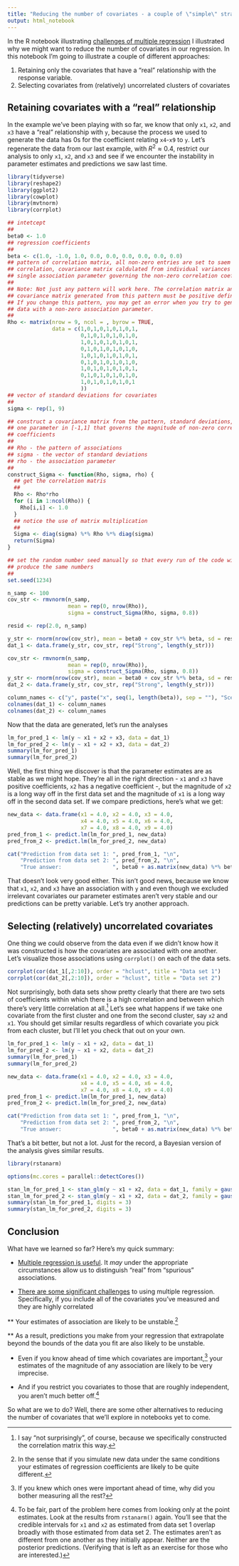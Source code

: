 ```yaml
---
title: "Reducing the number of covariates - a couple of \"simple\" strategies"
output: html_notebook
---
```


In the R notebook illustrating [challenges of multiple regression](http://darwin.eeb.uconn.edu/pages/variable-selection/challenges-of-multiple-regression.nb.html) I illustrated why we might want to reduce the number of covariates in our regression. In this notebook I'm going to illustrate a couple of different approaches:

1. Retaining only the covariates that have a "real" relationship with the response variable.
2. Selecting covariates from (relatively) uncorrelated clusters of covariates

## Retaining covariates with a "real" relationship

In the example we've been playing with so far, we know that only `x1`, `x2`, and `x3` have a "real" relationship with `y`, because the process we used to generate the data has 0s for the coefficient relating `x4`-`x9` to `y`. Let's regenerate the data from our last example, with $R^2 \approx 0.4$, restrict our analysis to only `x1`, `x2`, and `x3` and see if we encounter the instability in parameter estimates and predictions we saw last time. 
```r
library(tidyverse)
library(reshape2)
library(ggplot2)
library(cowplot)
library(mvtnorm)
library(corrplot)
```

```r
## intetcept
##
beta0 <- 1.0
## regression coefficients
##
beta <- c(1.0, -1.0, 1.0, 0.0, 0.0, 0.0, 0.0, 0.0, 0.0)
## pattern of correlation matrix, all non-zero entries are set to saem
## correlation, covariance matrix caldulated from individual variances and a 
## single association parameter governing the non-zero correlation coefficients
##
## Note: Not just any pattern will work here. The correlation matrix and
## covariance matrix generated from this pattern must be positive definite.
## If you change this pattern, you may get an error when you try to generate
## data with a non-zero association parameter.
##
Rho <- matrix(nrow = 9, ncol = , byrow = TRUE, 
              data = c(1,0,1,0,1,0,1,0,1,
                       0,1,0,1,0,1,0,1,0,
                       1,0,1,0,1,0,1,0,1,
                       0,1,0,1,0,1,0,1,0,
                       1,0,1,0,1,0,1,0,1,
                       0,1,0,1,0,1,0,1,0,
                       1,0,1,0,1,0,1,0,1,
                       0,1,0,1,0,1,0,1,0,
                       1,0,1,0,1,0,1,0,1
                       ))
## vector of standard deviations for covariates
##
sigma <- rep(1, 9)

## construct a covariance matrix from the pattern, standard deviations, and
## one parameter in [-1,1] that governs the magnitude of non-zero correlation
## coefficients
##
## Rho - the pattern of associations
## sigma - the vector of standard deviations
## rho - the association parameter
##
construct_Sigma <- function(Rho, sigma, rho) {
  ## get the correlation matris
  ##
  Rho <- Rho*rho
  for (i in 1:ncol(Rho)) {
    Rho[i,i] <- 1.0
  }
  ## notice the use of matrix multiplication
  ##
  Sigma <- diag(sigma) %*% Rho %*% diag(sigma)
  return(Sigma)
}

## set the random number seed manually so that every run of the code will 
## produce the same numbers
##
set.seed(1234)

n_samp <- 100
cov_str <- rmvnorm(n_samp,
                   mean = rep(0, nrow(Rho)),
                   sigma = construct_Sigma(Rho, sigma, 0.8))

resid <- rep(2.0, n_samp)

y_str <- rnorm(nrow(cov_str), mean = beta0 + cov_str %*% beta, sd = resid)
dat_1 <- data.frame(y_str, cov_str, rep("Strong", length(y_str)))

cov_str <- rmvnorm(n_samp,
                   mean = rep(0, nrow(Rho)),
                   sigma = construct_Sigma(Rho, sigma, 0.8))
y_str <- rnorm(nrow(cov_str), mean = beta0 + cov_str %*% beta, sd = resid)
dat_2 <- data.frame(y_str, cov_str, rep("Strong", length(y_str)))

column_names <- c("y", paste("x", seq(1, length(beta)), sep = ""), "Scenario")
colnames(dat_1) <- column_names
colnames(dat_2) <- column_names
```

Now that the data are generated, let's run the analyses
```r
lm_for_pred_1 <- lm(y ~ x1 + x2 + x3, data = dat_1)
lm_for_pred_2 <- lm(y ~ x1 + x2 + x3, data = dat_2)
summary(lm_for_pred_1)
summary(lm_for_pred_2)
```
Well, the first thing we discover is that the parameter estimates are as stable as we might hope. They're all in the right direction - `x1` and `x3` have positive coefficients, `x2` has a negative coefficient -, but the magnitude of `x2` is a long way off in the first data set and the magnitude of `x1` is a long way off in the second data set. If we compare predictions, here's what we get:
```r
new_data <- data.frame(x1 = 4.0, x2 = 4.0, x3 = 4.0,
                       x4 = 4.0, x5 = 4.0, x6 = 4.0,
                       x7 = 4.0, x8 = 4.0, x9 = 4.0)
pred_from_1 <- predict.lm(lm_for_pred_1, new_data)
pred_from_2 <- predict.lm(lm_for_pred_2, new_data)

cat("Prediction from data set 1: ", pred_from_1, "\n",
    "Prediction from data set 2: ", pred_from_2, "\n",
    "True answer:                ", beta0 + as.matrix(new_data) %*% beta, "\n", sep = "")
```
That doesn't look very good either. This isn't good news, because we know that `x1`, `x2`, and `x3` have an association with `y` and even though we excluded irrelevant covariates our parameter estimates aren't very stable and our predictions can be pretty variable. Let's try another approach.

## Selecting (relatively) uncorrelated covariates

One thing we could observe from the data even if we didn't know how it was constructed is how the covariates are associated with one another. Let's visualize those associations using `corrplot()` on each of the data sets.
```r
corrplot(cor(dat_1[,2:10]), order = "hclust", title = "Data set 1")
corrplot(cor(dat_2[,2:10]), order = "hclust", title = "Data set 2")
```
Not surprisingly, both data sets show pretty clearly that there are two sets of coefficients within which there is a high correlation and between which there's very little correlation at all.[^1] Let's see what happens if we take one covariate from the first cluster and one from the second cluster, say `x2` and `x1`. You should get similar results regardless of which covariate you pick from each cluster, but I'll let you check that out on your own.
```r
lm_for_pred_1 <- lm(y ~ x1 + x2, data = dat_1)
lm_for_pred_2 <- lm(y ~ x1 + x2, data = dat_2)
summary(lm_for_pred_1)
summary(lm_for_pred_2)

new_data <- data.frame(x1 = 4.0, x2 = 4.0, x3 = 4.0,
                       x4 = 4.0, x5 = 4.0, x6 = 4.0,
                       x7 = 4.0, x8 = 4.0, x9 = 4.0)
pred_from_1 <- predict.lm(lm_for_pred_1, new_data)
pred_from_2 <- predict.lm(lm_for_pred_2, new_data)

cat("Prediction from data set 1: ", pred_from_1, "\n",
    "Prediction from data set 2: ", pred_from_2, "\n",
    "True answer:                ", beta0 + as.matrix(new_data) %*% beta, "\n", sep = "")
```
That's a bit better, but not a lot. Just for the record, a Bayesian version of the analysis gives similar results.
```r
library(rstanarm)

options(mc.cores = parallel::detectCores())

stan_lm_for_pred_1 <- stan_glm(y ~ x1 + x2, data = dat_1, family = gaussian(), refresh = 0)
stan_lm_for_pred_2 <- stan_glm(y ~ x1 + x2, data = dat_2, family = gaussian(), refresh = 0)
summary(stan_lm_for_pred_1, digits = 3)
summary(stan_lm_for_pred_2, digits = 3)
```

## Conclusion

What have we learned so far? Here's my quick summary:

* [Multiple regression is useful](http://darwin.eeb.uconn.edu/uncommon-ground/blog/2019/08/12/collecting-my-thoughts-about-variable-selection-in-multiple-regression/). It _*may*_ under the appropriate circumstances allow us to distinguish "real" from "spurious" associations.

* [There are some significant challenges](http://darwin.eeb.uconn.edu/uncommon-ground/blog/2019/08/19/challenges-of-multiple-regression-or-why-we-might-want-to-select-variables/) to using multiple regression. Specifically, if you include all of the covariates you've measured and they are highly correlated

** Your estimates of association are likely to be unstable.[^2]

** As a result, predictions you make from your regression that extrapolate beyond the bounds of the data you fit are also likely to be unstable.

* Even if you know ahead of time which covariates are important,[^3] your estimates of the magnitude of any association are likely to be very imprecise.

* And if you restrict you covariates to those that are roughly independent, you aren't much better off.[^4]

So what are we to do? Well, there are some other alternatives to reducing the number of covariates that we'll explore in notebooks yet to come.

[^1]: I say "not surprisingly", of course, because we specifically constructed the correlation matrix this way.

[^2]: In the sense that if you simulate new data under the same conditions your estimates of regression coefficients are likely to be quite different.

[^3]: If you knew which ones were important ahead of time, why did you bother measuring all the rest?

[^4]: To be fair, part of the problem here comes from looking only at the point estimates. Look at the results from `rstanarm()` again. You'll see that the credible intervals for `x1` and `x2` as estimated from data set 1 overlap broadly with those estimated from data set 2. The estimates aren't as different from one another as they initially appear. Neither are the posterior predictions. (Verifying that is left as an exercise for those who are interested.)